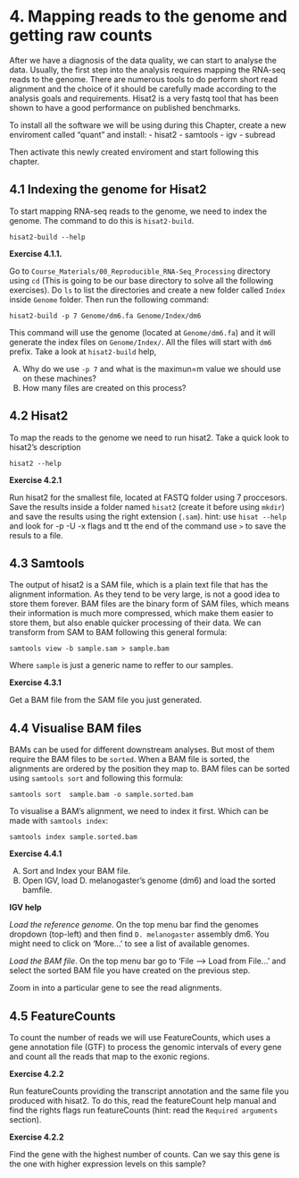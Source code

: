 
# 4. Mapping reads to the genome and getting raw counts

After we have a diagnosis of the data quality, we can start to analyse the data. Usually, the first step into the analysis requires mapping the RNA-seq reads to the genome. There are numerous tools to do perform short read alignment and the choice of it should be carefully made according to the analysis goals and requirements. Hisat2 is a very fastq tool that has been shown to have a good performance on published benchmarks. 

To install all the software we will be using during this Chapter, create a new enviroment called "quant" and install:
  - hisat2
  - samtools
  - igv
  - subread

Then activate this newly created enviroment and start following this chapter. 

## 4.1 Indexing the genome for Hisat2

To start mapping RNA-seq reads to the genome, we need to index the genome. The command to do this is `hisat2-build`. 

`hisat2-build --help`

**Exercise 4.1.1.**


Go to `Course_Materials/00_Reproducible_RNA-Seq_Processing` directory using `cd` (This is going to be our base directory to solve all the following exercises). Do `ls` to list the directories and create a new folder called `Index` inside `Genome` folder. Then run the following command: 

`hisat2-build -p 7 Genome/dm6.fa Genome/Index/dm6`

This command will use the genome (located at `Genome/dm6.fa`) and it will generate the index files on `Genome/Index/`. All the files will start with `dm6` prefix. Take a look at `hisat2-build` help, 

A) Why do we use `-p 7` and what is the maximun=m value we should use on these machines?
B) How many files are created on this process? 


## 4.2 Hisat2


To map the reads to the genome we need to run hisat2. Take a quick look to hisat2's description

`hisat2 --help`

**Exercise 4.2.1**

Run hisat2 for the smallest file, located at FASTQ folder using 7 proccesors. Save the results inside a folder named `hisat2` (create it before using `mkdir`) and save the results using the right extension (`.sam`).
hint: use `hisat --help` and look for -p -U -x flags and tt the end of the command use `>` to save the resuls to a file. 


## 4.3 Samtools

The output of hisat2 is a SAM file, which is a plain text file that has the alignment information. As they tend to be very large, is not a good idea to store them forever. BAM files are the binary form of SAM files, which means their information is much more compressed, which make them easier to store them, but also enable quicker processing of their data. We can transform from SAM to BAM following this general formula:

`samtools view -b sample.sam > sample.bam`

Where `sample` is just a generic name to reffer to our samples. 

**Exercise 4.3.1**

Get a BAM file from the SAM file you just generated. 


## 4.4 Visualise BAM files

BAMs can be used for different downstream analyses. But most of them require the BAM files to be `sorted`. When a BAM file is sorted, the alignments are ordered by the position they map to. BAM files can be sorted using `samtools sort` and following this formula:

`samtools sort  sample.bam -o sample.sorted.bam`

To visualise a BAM's alignment, we need to index it first. Which can be made with `samtools index`:

`samtools index sample.sorted.bam`

**Exercise 4.4.1**

A) Sort and Index your BAM file.
B) Open IGV, load D. melanogaster's genome (dm6) and load the sorted bamfile.

**IGV help**

*Load the reference genome*. On the top menu bar find the genomes dropdown (top-left) and  then find  `D. melanogaster` assembly dm6. You might need to click on ‘More...’ to see a list of available genomes.

*Load the BAM file*. On the top menu bar go to ‘File –> Load from File...’ and select the sorted BAM file you have created on the previous step.

Zoom in into a particular gene to see the read alignments. 


## 4.5 FeatureCounts

To count the number of reads we will use FeatureCounts, which uses a gene annotation file (GTF) to process the genomic intervals of every gene and count all the reads that map to the exonic regions. 

**Exercise 4.2.2**

Run featureCounts providing the transcript annotation and the same file you produced with hisat2. To do this, read the featureCount help manual and find the rights flags run featureCounts (hint: read the `Required arguments` section).

**Exercise 4.2.2**

Find the gene with the highest number of counts. Can we say this gene is the one with higher expression levels on this sample?
